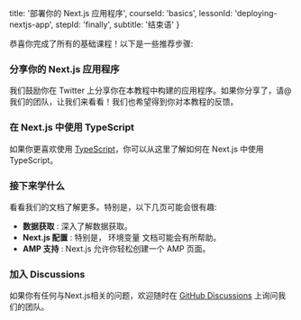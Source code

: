 
  title: '部署你的 Next.js 应用程序',
  courseId: 'basics',
  lessonId: 'deploying-nextjs-app',
  stepId: 'finally',
  subtitle: '结束语'
}

恭喜你完成了所有的基础课程！以下是一些推荐步骤:

### 分享你的 Next.js 应用程序

我们鼓励你在 Twitter 上分享你在本教程中构建的应用程序。如果你分享了，请@我们的团队<TwitterLink />，让我们来看看！我们也希望得到你对本教程的反馈。

### 在 Next.js 中使用 TypeScript

如果你更喜欢使用 [TypeScript](https://www.typescriptlang.org/)，你可以从这里了解<Link href="/learn/excel/typescript"><a>如何在 Next.js 中使用 TypeScript</a></Link>。

### 接下来学什么

看看<Link href="/docs/[[...slug]]" as="/docs"><a>我们的文档</a></Link>了解更多。特别是，以下几页可能会很有趣:

- <Link href="/docs/[[...slug]]" as="/docs/basic-features/data-fetching">
    <a>
      <strong>数据获取</strong>
    </a>
  </Link>
  : 深入了解数据获取。
- <Link
    href="/docs/[[...slug]]"
    as="/docs/api-reference/next.config.js/introduction"
  >
    <a>
      <strong>Next.js 配置</strong>
    </a>
  </Link>
  : 特别是，<Link
    href="/docs/[[...slug]]"
    as="/docs/api-reference/next.config.js/environment-variables"
  >
    <a>环境变量</a>
  </Link> 文档可能会有所帮助。
- <Link
    href="/docs/[[...slug]]"
    as="/docs/advanced-features/amp-support/introduction"
  >
    <a>
      <strong>AMP 支持</strong>
    </a>
  </Link>
  : Next.js 允许你轻松创建一个 AMP 页面。

### 加入 Discussions

如果你有任何与Next.js相关的问题，欢迎随时在 [GitHub Discussions](https://github.com/vercel/next.js/discussions) 上询问我们的团队。


